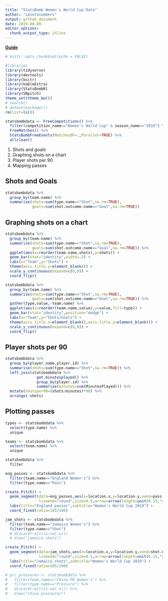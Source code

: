 ```yaml
---
title: "StatsBomb Women's World Cup Data"
author: "saintsnumbers"
output: github_document
date: 2019-08-09
editor_options: 
  chunk_output_type: inline
---
```


[**Guide**](http://statsbomb.com/wp-content/uploads/2019/07/Using-StatsBomb-Data-In-R-English.pdf)

```r
# knitr::opts_chunk$set(echo = FALSE)

#libraries
library(tidyverse)
library(devtools)
library(knitr)
library(kableExtra)
library(StatsBombR)
library(SBpitch)
theme_set(theme_bw())
# search()
# detach(package())
rm(list=ls())
```

```r
statsbombdata <- FreeCompetitions() %>%
  filter(competition_name=="Women's World Cup" & season_name=="2019") %>%
  FreeMatches() %>%
  StatsBombFreeEvents(MatchesDF=.,Parallel=TRUE) %>%
  allclean()
```

1. Shots and goals
1. Graphing shots on a chart
1. Player shots per 90
1. Mapping passes

## Shots and Goals

```r
statsbombdata %>%
  group_by(team.name) %>%
  summarise(shots=sum(type.name=="Shot",na.rm=TRUE),
            goals=sum(shot.outcome.name=="Goal",na.rm=TRUE))
```

## Graphing shots on a chart

```r
statsbombdata %>%
  group_by(team.name) %>%
  summarise(shots=sum(type.name=="Shot",na.rm=TRUE),
            goals=sum(shot.outcome.name=="Goal",na.rm=TRUE)) %>%
  ggplot(aes(x=reorder(team.name,shots),y=shots)) +
  geom_bar(stat="identity",width=.5) +
  labs(x="Team",y="Shots") +
  theme(axis.title.y=element_blank()) +
  scale_y_continuous(expand=c(0,0)) +
  coord_flip()

statsbombdata %>%
  group_by(team.name) %>%
  summarise(shots=sum(type.name=="Shot",na.rm=TRUE),
            goals=sum(shot.outcome.name=="Goal",na.rm=TRUE)) %>%
  gather(type,value,-team.name) %>%
  ggplot(aes(x=reorder(team.name,value),y=value,fill=type)) +
  geom_bar(stat="identity",position="dodge") +
  labs(x="Team",y="Shots/Goals") +
  theme(axis.title.x=element_blank(),axis.title.y=element_blank()) +
  scale_y_continuous(expand=c(0,0)) +
  coord_flip()
```

## Player shots per 90

```r
statsbombdata %>%
  group_by(player.name,player.id) %>%
  summarise(shots=sum(type.name=="Shot",na.rm=TRUE)) %>%
  left_join(statsbombdata %>%
              get.minutesplayed() %>%
              group_by(player.id) %>%
              summarise(minutes=sum(MinutesPlayed))) %>%
  mutate(shotsper90=(shots/minutes)*90) %>%
  arrange(-shots)
```

## Plotting passes

```r
types <- statsbombdata %>%
  select(type.name) %>%
  unique

teams <- statsbombdata %>%
  select(team.name) %>%
  unique

statsbombdata %>%
  filter

eng_passes <- statsbombdata %>%
  filter(team.name=="England Women's") %>%
  filter(type.name=="Pass")

create_Pitch() +
  geom_segment(data=eng_passes,aes(x=location.x,y=location.y,xend=pass.end_location.x,yend=pass.end_location.y),
               lineend="round",size=0.5,arrow=arrow(length=unit(0.15,"cm"))) +
  labs(title="England passes",subtitle="Women's World Cup 2019") +
  coord_fixed(ratio=105/100)
```

```r
jam_shots <- statsbombdata %>%
  filter(team.name=="Jamaica Women's") %>%
  filter(type.name=="Shot")
  # discard(~all(is.na(.x)))
  # View("jamaica shots")

create_Pitch() +
  geom_segment(data=jam_shots,aes(x=location.x,y=location.y,xend=shot.end_location.x,yend=shot.end_location.y),
               lineend="round",size=0.5,arrow=arrow(length=unit(0.15,"cm"))) +
  labs(title="Jamaica shots",subtitle="Women's World Cup 2019") +
  coord_fixed(ratio=105/100)
```

```r
# prc_pressures <- statsbombdata %>%
#   filter(team.name=="China PR Women's") %>%
#   filter(type.name=="Pressure") %>%
#   discard(~all(is.na(.x))) %>%
#   View("china pressures")
```